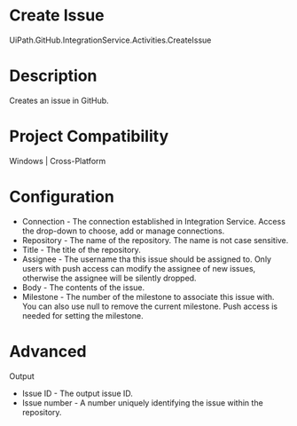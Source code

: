 ﻿# Create Issue

UiPath.GitHub.IntegrationService.Activities.CreateIssue

# Description

Creates an issue in GitHub.

# Project Compatibility

Windows | Cross-Platform

# Configuration

* Connection - The connection established in Integration Service. Access the drop-down to choose, add or manage connections.
* Repository - The name of the repository. The name is not case sensitive.
* Title - The title of the repository.
* Assignee - The username tha this issue should be assigned to. Only users with push access can modify the assignee of new issues, otherwise the assignee will be silently dropped.
* Body - The contents of the issue.
* Milestone - The number of the milestone to associate this issue with. You can also use null to remove the current milestone. Push access is needed for setting the milestone.

# Advanced

Output

* Issue ID - The output issue ID.
* Issue number - A number uniquely identifying the issue within the repository.
